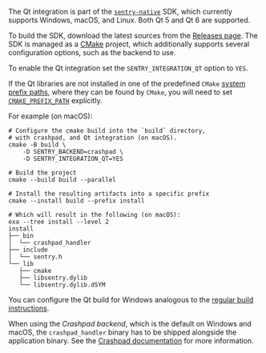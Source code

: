 The Qt integration is part of the [`sentry-native`](https://github.com/getsentry/sentry-native/) SDK,
which currently supports Windows, macOS, and Linux. Both Qt 5 and Qt 6 are supported.

To build the SDK, download the latest sources from the [Releases page](https://github.com/getsentry/sentry-native/releases). The SDK is managed as a [CMake] project, which additionally supports several configuration options, such as the backend to use.

To enable the Qt integration set the `SENTRY_INTEGRATION_QT` option to `YES`.

<Alert>

If the Qt libraries are not installed in one of the predefined `CMake` [system prefix paths](https://cmake.org/cmake/help/latest/variable/CMAKE_SYSTEM_PREFIX_PATH.html), where they can be found by `CMake`, you will need to set [`CMAKE_PREFIX_PATH`](https://cmake.org/cmake/help/latest/variable/CMAKE_PREFIX_PATH.html) explicitly.

</Alert>

For example (on macOS):

```shell
# Configure the cmake build into the `build` directory,
# with crashpad, and Qt integration (on macOS).
cmake -B build \
    -D SENTRY_BACKEND=crashpad \
    -D SENTRY_INTEGRATION_QT=YES

# Build the project
cmake --build build --parallel

# Install the resulting artifacts into a specific prefix
cmake --install build --prefix install

# Which will result in the following (on macOS):
exa --tree install --level 2
install
├── bin
│  └── crashpad_handler
├── include
│  └── sentry.h
└── lib
   ├── cmake
   ├── libsentry.dylib
   └── libsentry.dylib.dSYM
```

You can configure the Qt build for Windows analogous to the [regular build instructions](/platforms/native/#install).

[cmake]: https://cmake.org/cmake/help/latest/

<Alert level="warning" title="Bundling crashpad_handler">

When using the _Crashpad backend_, which is the default on Windows and macOS, the `crashpad_handler` binary has to be shipped alongside the application binary. See the [Crashpad documentation](/platforms/native/configuration/backends/crashpad/) for more information.

</Alert>
